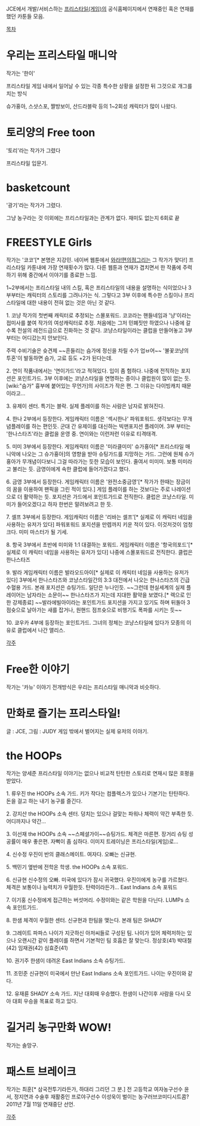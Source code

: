 JCE에서 개발/서비스하는 [[프리스타일(게임)]]의 공식홈페이지에서 연재중인 혹은 연재를 했던 카툰들 모음.

[[목차]]

= 우리는 프리스타일 매니악 =
작가는 '한이'

프리스타일 게임 내에서 일어날 수 있는 각종 특수한 상황을 설정한 뒤 그것으로 개그를 치는 방식

슈가횽아, 스샷스포, 짤방보이, 산드라블락 등의 1~2회성 캐릭터가 많이 나왔다.


= 토리양의 Free toon =
'토리'라는 작가가 그렸다

프리스타일 입문기.


= basketcount =
'광기'라는 작가가 그렸다.

그냥 농구라는 것 이외에는 프리스타일과는 관계가 없다.
재미도 없는지 6회로 끝


= FREESTYLE Girls =
작가는 '코코'[* 본명은 지강민. 네이버 웹툰에서 [[와라!편의점]]그리는 그 작가가 맞다!] 프리스타일 카툰내에 가장 연재횟수가 많다. 다른 웹툰과 연재가 겹치면서 한 작품에 주력하기 위해 중간에서 이야기를 종료한 느낌.

1~2부에서는 프리스타일 내의 스킬, 혹은 프리스타일의 내용을 설명하는 식이었으나 3부부터는 캐릭터의 스토리를 그려나가는 식. 그렇다고 3부 이후에 특수한 스킬이나 프리스타일에 대한 내용이 전혀 없는 것은 아닌 것 같다.

1. 코냥
작가의 첫번째 캐릭터로 추정되는 스몰포워드. 코코라는 핸들네임과 '냥'이라는 접미사를 붙여 작가의 여성캐릭터로 추정. 처음에는 그저 민폐짓만 하였으나 나중에 갈 수록 전설의 레전드급으로 진화하는 것 같다. 코냥스타일이라는 클럽을 만들어놓고 3부 부터는 어디갔는지 안보인다.

주력 수비기술은 슛견제 ~~흔들리는 슴가에 정신을 차릴 수가 업ㅂ어~~ '불꽃코냥의 투혼'이 발동하면 슴가, 고료 등도 +2가 된다는데.


2. 연이
작품내에서는 '연이가드'라고 적혀있다. 입이 좀 험하다. 나중에 전직하는 포지션은 포인트가드. 3부 이후에는 코냥스타일을 연명하는 중이나 클럽원이 많이 없는 듯.
[wiki:"슴가" 흉부에 붙어있는 무언가]의 사이즈가 작은 편. 그 이유는 다이빙캐치 때문이라고...


3. 유제이
센터. 특기는 블락. 실제 플레이를 하는 사람은 남자로 밝혀진다.


4. 한나
2부에서 등장한다. 게임캐릭터 이름은 '섹시한나' 파워포워드. 생각보다는 무개념플레이를 하는 편인듯. 군대 간 유제이를 대신하는 빅맨포지션 플레이어. 3부 부터는 '한나스타즈'라는 클럽을 운영 중. 연이와는 이런저런 이유로 티격태격.


5. 미미
3부에서 등장한다. 게임캐릭터 이름은 '미라클미미' 슈가횽아[* 프리스타일 매니악에 나오는 그 슈가횽아]의 영향을 받아 슈팅가드를 지망하는 가드. 그런에 원체 슈가횽아가 무개념이다보니 그걸 따라가는 듯한 모습이 보인다.
줄여서 미미미. 보통 미미라고 불리는 듯. 금영이에게 속한 클럽에 들어가겠다고 했다.


6. 금영
3부에서 등장한다. 게임캐릭터 이름은 '완전소중금영'[* 작가가 한때는 장금이의 꿈을 이용하여 팬픽을 그린 적이 있다.]
게임 플레이를 하는 것보다는 주로 나레이션으로 더 활약하는 듯. 포지션은 가드에서 포인트가드로 전직한다.
클럽은 코냥스타일. 미미가 들어오겠다고 하자 한번은 말려보려고 한 듯.


7. 셀프
3부에서 등장한다. 게임캐릭터 이름은 '리바는 셀프'[* 실제로 이 캐릭터 네임을 사용하는 유저가 있다]
파워포워드 포지션을 만렙까지 키운 적이 있다. 이것저것이 엄청 크다.
미미 마스터가 될 기세.


8. 항국
3부에서 초반에 미미와 1:1 대결하는 포워드. 게임캐릭터 이름은 '항국의포드'[* 실제로 이 캐릭터 네임을 사용하는 유저가 있다]
나중에 스몰포워드로 전직한다. 클럽은 한나스타즈


9. 발라
게임캐릭터 이름은 발라오드아이[* 실제로 이 캐릭터 네임을 사용하는 유저가 있다]
3부에서 한나스타즈와 코냥스타일간의 3:3 대전에서 나오는 한나스타즈의 긴급수혈용 가드. 본래 포지션은 슈팅가드. 일단은 누나인듯. ~~그런데 현실세계의 실제 플레이어는 남자라는 소문이~~
한나스타즈가 지는데 지대한 활약을 보였다.[* 렉으로 인한 강제종료]
~~발라에빌아이라는 포인트가드 포지션을 가지고 있기도 하며 뒤돌아 3점슛으로 날아가는 새를 잡거나, 원핸드 점프슛으로 비행기도 폭파를 시키는 듯~~


10. 쿄우카
4부에 등장하는 포인트가드. 그녀의 정체는 코냥스타일에 있다가 모종의 이유로 클럽에서 나간 앨리스.

[[각주]]


= Free한 이야기 =
작가는 '카뉴'
이야기 전개방식은 우리는 프리스타일 매니악과 비슷하다.


= 만화로 즐기는 프리스타일! =
글 : JCE, 그림 : JUDY
게임 밖에서 벌어지는 실제 유저의 이야기.


= the HOOPs =
작가는 양세준
프리스타일 이야기는 없으나 비교적 탄탄한 스토리로 연재시 많은 호평을 받았다.

1. 류우진
the HOOPs 소속 가드. 키가 작다는 컴플렉스가 있으나 기본기는 탄탄하다. 돈을 걸고 하는 내기 농구를 즐긴다.

2. 강지산
the HOOPs 소속 센터. 덩치는 있으나 걸맞는 파워나 체력이 약간 부족한 듯. 어디까지나 약간...

3. 이선재
the HOOPs 소속 ~~스페셜가이~~슈팅가드. 체격은 마른편. 장거리 슈팅 성공률이 매우 좋은편. 자뻑이 좀 심하다. 이미지 트레이닝은 프리스타일(게임)로...

4. 신수정
우진이 반의 클래스메이트. 여자다. 오빠는 신규현.

5. 백민기
옆반에 전학온 학생. the HOOPs 소속 포워드.

6. 신규현
신수정의 오빠. 미국에 있다가 잠시 귀국했다. 우진이에게 농구를 가르쳤다. 체격은 보통이나 능력치가 우월한듯. 탄력이라든가... East Indians 소속 포워드

7. 이기홍
신수정에게 접근하는 버섯머리. 수정이와는 같은 학원을 다닌다. LUMPs 소속 포인트가드.

8. 한샘
체격이 우월한 센터. 신규현과 한팀을 맺는다. 본래 팀은 SHADY

9. 그레이트 파파스
나이가 지긋하신 아저씨들로 구성된 팀. 나이가 있어 체력저하는 있으나 오랜시간 같이 플레이를 하면서 기본적인 팀 호흡은 잘 맞는다.
정상호(41) 박대철(42) 임재권(42) 심효준(41)

10. 권기주
한샘이 데려온 East Indians 소속 슈팅가드.

11. 조민준
신규현이 미국에서 만난 East Indians 소속 포인트가드. 나이는 우진이와 같다. 

12. 유재륜
SHADY 소속 가드. 지난 대회때 우승했다. 한샘이 나간이후 사람을 다시 모아 대회 우승을 목표로 하고 있다.


= 길거리 농구만화 WOW! =
작가는 솔망구. 

= 패스트 브레이크 =
작가는 최훈[* 삼국전투기라든가, 하대리 그리던 그 분.]
전 고등학교 여자농구선수 윤서, 정지연과 수술후 재활중인 프로야구선수 이성욱이 벌이는 농구러브코미디시트콤?
2011년 7월 11일 연재중단 선언.

[[각주]]
